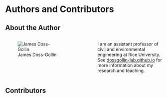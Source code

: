 # Authors and Contributors {.unnumbered}

## About the Author

::: {.columns}
::: {.column width=45%}
![James Doss-Gollin](_assets/img/james.png)
:::
::: {.column width=10%}
:::
::: {.column width=45%}
I am an assistant professor of civil and environmental engineering at Rice University.
See [dossgollin-lab.github.io](https://dossgollin-lab.github.io) for more information about my research and teaching.
:::
:::

## Contributors